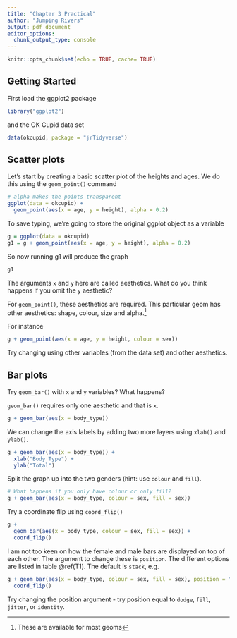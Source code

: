 ```yaml
---
title: "Chapter 3 Practical"
author: "Jumping Rivers"
output: pdf_document
editor_options: 
  chunk_output_type: console
---
```


```r
knitr::opts_chunk$set(echo = TRUE, cache= TRUE)
```

## Getting Started

First load the ggplot2 package
```r
library("ggplot2")
```
and the OK Cupid data set
```r
data(okcupid, package = "jrTidyverse")
```

## Scatter plots

Let's start by creating a basic scatter plot of the heights and ages. We do this using the `geom_point()` command

```r
# alpha makes the points transparent
ggplot(data = okcupid) + 
  geom_point(aes(x = age, y = height), alpha = 0.2)
```

To save typing, we're going to store the original ggplot object as a variable

```r
g = ggplot(data = okcupid)
g1 = g + geom_point(aes(x = age, y = height), alpha = 0.2)
```

So now running g1 will produce the graph
```r
g1
```

The arguments `x` and `y` here are called aesthetics. What do you think happens if you omit the `y` aesthetic?

For `geom_point()`, these aesthetics are required. This particular geom has other aesthetics: shape, colour, size and alpha.^[These are available for most geoms]

For instance

```r
g + geom_point(aes(x = age, y = height, colour = sex))
```

Try changing using other variables (from the data set) and other aesthetics.

## Bar plots

Try `geom_bar()` with `x` and `y` variables? What happens? 

`geom_bar()` requires only one aesthetic and that is `x`. 

```r
g + geom_bar(aes(x = body_type))
```

We can change the axis labels by adding two more layers using `xlab()` and `ylab()`. 

```r
g + geom_bar(aes(x = body_type)) + 
  xlab("Body Type") + 
  ylab("Total")
```

Split the graph up into the two genders (hint: use `colour` and `fill`). 

```r
# What happens if you only have colour or only fill?
g + geom_bar(aes(x = body_type, colour = sex, fill = sex))
```

Try a coordinate flip using `coord_flip()`

```r
g + 
  geom_bar(aes(x = body_type, colour = sex, fill = sex)) + 
  coord_flip()
```

I am not too keen on how the female and male bars are displayed on top of each other. The argument to change these is `position`. The different options are listed in table \@ref(T1). The default is `stack`, e.g.  

```r
g + geom_bar(aes(x = body_type, colour = sex, fill = sex), position = "stack") + 
  coord_flip()
```

Try changing the position argument - try position equal to `dodge`, `fill`, `jitter`, or `identity`. 

